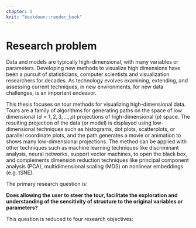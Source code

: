 ```yaml
---
chapter: 1
knit: "bookdown::render_book"
---
```


# Research problem {-} 
<!-- {#ch:objectives} -->

Data and models are typically high-dimensional, with many variables or parameters. Developing new methods to visualize high dimensions have been a pursuit of statisticians, computer scientists and visualization researchers for decades. As technology evolves examining, extending, and assessing current techniques, in new environments, for new data challenges, is an important endeavor.  

This thesis focuses on tour methods for visualizing high-dimensional data. Tours are a family of algorithms for generating paths on the space of low dimensional ($d=1, 2, 3, ..., p$) projections of high-dimensional ($p$) space. The resulting projection of the data (or model) is displayed using low-dimensional techniques such as histograms, dot plots, scatterplots, or parallel coordinate plots, and the path generates a movie or animation to shows many low-dimensional projections. The method can be applied with other techniques such as machine learning techniques like discriminant analysis, neural networks, support vector machines, to open the black box, and complements dimension reduction techniques like principal component analysis (PCA), multidimensional scaling (MDS) on nonlinear embeddings (e.g. tSNE). 


The primary research question is:

**Does allowing the user to steer the tour, facilitate the exploration and understanding of the sensitivity of structure to the original variables or parameters?** 

This question is reduced to four research objectives:

\begin{itemize}
  \item[RO \#A] Can user controlled steering (UCS) be utilized in an environment providing only animation? (Chapter \ref{ch:spinifex})
  \item[RO \#B] What benefits does UCS provide over current common practice, such as PCA, MDS, tSNE? (Chapter \ref{ch:UCS_benefits})
  \item[RO \#C] How do we extend UCS to 3D? (Chapter \ref{ch:UCS_in3d})
  \item[RO \#D] Does UCS with 3D displays provide perception benefits over 2D displays? (Chapter \ref{ch:UCS_3dvs2d})
\end{itemize}


<!-- 
The big question:
1.) Does allowing the user to steer the tour facilitate exploration of the sensitivity of structure?
____
1a) Can the manual tour algorithm be implemented in an environment provided only animation technology?
-- for panel defense: why R; data science; people currently only looking at PCA and MDS, R and Python is the right place for it.
1b) what benefits to user-controlled steering (UCS) Provide over current practice? (comparative study)
Guided vs guided + manual, PCA/MDS vs manual, random projections vs manual. 
-- lit: current multivariate literature. examples of stopping at PCA, MDS, t-SNE?
1c) How can we extend the manual tour to 3D? (chap 5 HCI) (exploratory design)
--c2 was the manipulation space of 2D, not true $d=3$.
1d) Does 3D UCS provide benefits over UCS in 2D. (chap 4 Display Type -> chap6) (comparative study)
--for lit follow kim's chapter's refs
-->
